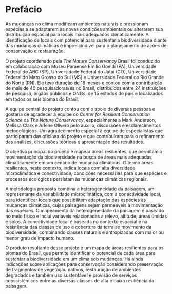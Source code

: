 # Prefácio {.unnumbered}

As mudanças no clima modificam ambientes naturais e pressionam espécies a se adaptarem às novas condições ambientais ou alterarem sua distribuição espacial para locais mais adequados climaticamente. A identificação de locais com potencial para sustentar a biodiversidade diante das mudanças climáticas é imprescindível para o planejamento de ações de conservação e restauração.

O projeto coordenado pela *The Nature Conservancy* Brasil foi conduzido em colaboração com Museu Paraense Emílio Goeldi (PA), Universidade Federal do ABC (SP), Universidade Federal do Jataí (GO), Universidade Federal do Mato Grosso do Sul (MS) e Universidade Federal do Rio  Grande do Norte (RN). Ele teve duração de 18 meses e contou com a contribuição de mais de 40 pesquisadoras/es no Brasil, distribuídos entre 24 instituições de pesquisa, órgãos públicos e ONGs, de 15 estados do país e localizados em todos os seis biomas do Brasil.

A equipe central do projeto contou com o apoio de diversas pessoas e gostaria de agradecer à equipe do *Center for Resilient Conservation Science* da *The Nature Conservancy*, especialmente a Mark Anderson, Melissa Clark e Arlene Olivero pelo auxílio, discussões e esclarecimentos metodológicos. Um agradecimento especial à equipe de especialistas que participaram das oficinas do projeto e que contribuíram para o refinamento das análises, discussões teóricas e apresentação dos resultados.

O objetivo principal do projeto é mapear áreas resilientes, que permitam a movimentação da biodiversidade na busca de áreas mais adequadas climaticamente em um cenário de mudança climáticas. O termo áreas resilientes, neste contexto, indica locais com alta diversidade microclimática e conectividade, condições necessárias para que espécies e processos ecológicos persistam às mudanças climáticas regionais.

A metodologia proposta combina a heterogeneidade da paisagem, um representante da variabilidade microclimática, com a conectividade local, para identificar locais que possibilitem adaptação das espécies às mudanças climáticas, cujas paisagens sejam permeáveis à movimentação das espécies. O mapeamento da heterogeneidade da paisagem é baseado no meio físico e inclui variáveis relacionadas a relevo, altitude, áreas úmidas e solos. A conectividade local é baseada no contexto espacial e na resistência das classes de uso e cobertura da terra ao movimento da biodiversidade, combinando classes naturais e antropizadas com maior ou menor grau de impacto humano.

O produto resultante desse projeto é um mapa de áreas resilientes para os biomas do Brasil, que permite identificar o potencial de cada área para sustentar a biodiversidade em um clima sob mudanças. Há ainda indicações sobre aplicações para conservação considerando preservação de fragmentos de vegetação nativos, restauração de ambientes degradados e também uso sustentável e provisão de serviços ecossistêmicos entre as diversas classes de alta e baixa resiliência da paisagem.

